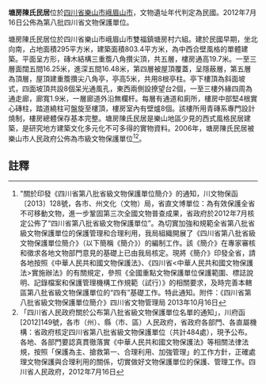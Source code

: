 {{msg:四川省文物保護單位
|名稱 = 塘房陳氏民居
|編號 = 429
|圖片 = 
|級別 = S8
|分類 = 
|時代 = 民國
|地点 = [[四川省|四川省]][[樂山市|樂山市]][[峨眉山市|峨眉山市]]
|坐標 =
|登錄 = 2012年7月16日
}}
'''塘房陳氏民居'''位於[[四川省|四川省]][[樂山市|樂山市]][[峨眉山市|峨眉山市]]，文物遺址年代判定為民國。2012年7月16日公佈為第八批四川省文物保護單位。

塘房陳氏民居位於四川省樂山市峨眉山市雙福鎮塘房村六組。建於民國早期，坐北向南，占地面積295平方米，建築面積803.4平方米，為中西合壁風格的單體建築。平面呈方形，磚木結構三重簷八角攢尖頂，共五層，樓房通高19.7米。一至三層面闊五間16.25米，進深五間16.48米，第四層被屋頂覆蓋，呈隱蔽層，第五層為頂層，屋頂建重簷攢尖八角亭，亭高5米，共用8根亭柱。亭下樓頂為斜面坡式，四面坡頂共設8個呆光通風孔，東西兩側設撩望台2個，一至三樓外緣四周為通走廊，廊寬1.9米，一層廊道外沿無欄杆。每層有通道和廁所，樓房中部堅4根實心磚柱，踏道繞柱可盤旋至樓頂，樓房室內有壁爐8個。該樓所用青磚系專門設計燒制，樓房總體保存基本完整。塘房陳氏民居是樂山地區少見的西式風格民居建築，是研究地方建築文化多元化不可多得的實物資料。2006年，塘房陳氏民居被樂山市人民政府公佈為市級文物保護單位<ref>"關於印發《四川省第八批省級文物保護單位簡介》的通知，川文物保函〔2013〕128號，各市、州文化（文物）局，省直文博單位：為有效保護全省不可移動文物，進一步鞏固第三次全國文物普查成果，省政府於2012年7月核定公佈了“四川省第八批省級文物保護單位”。為切實加強和規範全省第八批省級文物保護單位的保護管理和合理利用，我局組織開展了《四川省第八批省級文物保護單位簡介》（以下簡稱《簡介》）的編制工作。該《簡介》在專家審核和徵求各地文物部門意見的基礎上已由我局核定。現將《簡介》印發全省，請各地按照《中華人民共和國文物保護法》、《四川省<中華人民共和國文物保護法>實施辦法》的有關規定，參照《全國重點文物保護單位保護範圍、標誌說明、記錄檔案和保護管理機構工作規範（試行）》的相關要求，及時完善本轄區第八批省級文物保護單位的“四有”基礎工作。特此通知。附件：《四川省第八批省級文物保護單位簡介》四川省文物管理局  2013年10月16日</ref><ref>「四川省人民政府關於公布第八批省級文物保護單位名單的通知」，川府函[2012]149號，各市（州）、縣（市、區）人民政府，省政府各部門、各直屬機構：省政府核定四川省第八批省級文物保護單位（共計484處），現予公布。各地、各部門要認真貫徹落實《中華人民共和國文物保護法》等相關法律法規，按照「保護為主、搶救第一、合理利用、加強管理」的工作方針，正確處理文物保護與合理利用的關係，切實做好文物保護單位的保護、管理工作。四川省人民政府，2012年7月16日</ref>。
==註釋==
{{reflist}}